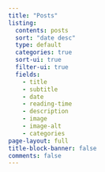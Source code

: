 ```yaml
---
title: "Posts"
listing:
  contents: posts
  sort: "date desc"
  type: default
  categories: true
  sort-ui: true
  filter-ui: true
  fields:
    - title
    - subtitle
    - date
    - reading-time
    - description
    - image
    - image-alt
    - categories
page-layout: full
title-block-banner: false
comments: false
---
```

